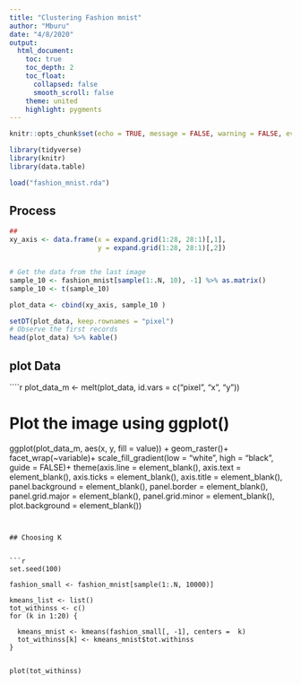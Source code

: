 ```yaml
---
title: "Clustering Fashion mnist"
author: "Mburu"
date: "4/8/2020"
output:
  html_document:
    toc: true
    toc_depth: 2
    toc_float:
      collapsed: false
      smooth_scroll: false
    theme: united
    highlight: pygments
---
```


```r
knitr::opts_chunk$set(echo = TRUE, message = FALSE, warning = FALSE, eval = FALSE)
```



```r
library(tidyverse)
library(knitr)
library(data.table)

load("fashion_mnist.rda")
```

## Process

```r
##
xy_axis <- data.frame(x = expand.grid(1:28, 28:1)[,1],
                      y = expand.grid(1:28, 28:1)[,2])


# Get the data from the last image
sample_10 <- fashion_mnist[sample(1:.N, 10), -1] %>% as.matrix()
sample_10 <- t(sample_10)

plot_data <- cbind(xy_axis, sample_10 )

setDT(plot_data, keep.rownames = "pixel")
# Observe the first records
head(plot_data) %>% kable()

```


## plot Data

````r
plot_data_m <- melt(plot_data, id.vars = c("pixel", "x", "y"))

# Plot the image using ggplot()
ggplot(plot_data_m, aes(x, y, fill = value)) +
    geom_raster()+
     facet_wrap(~variable)+
    scale_fill_gradient(low = "white",
                        high = "black", guide = FALSE)+
    theme(axis.line = element_blank(),
                  axis.text = element_blank(),
                  axis.ticks = element_blank(),
                  axis.title = element_blank(),
                  panel.background = element_blank(),
                  panel.border = element_blank(),
                  panel.grid.major = element_blank(),
                  panel.grid.minor = element_blank(),
                  plot.background = element_blank())
   
```


## Choosing K


```r
set.seed(100)

fashion_small <- fashion_mnist[sample(1:.N, 10000)]

kmeans_list <- list()
tot_withinss <- c()
for (k in 1:20) {
  
  kmeans_mnist <- kmeans(fashion_small[, -1], centers =  k)
  tot_withinss[k] <- kmeans_mnist$tot.withinss
}


plot(tot_withinss)

```

